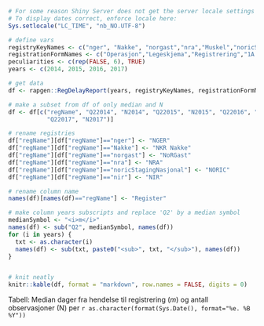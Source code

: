 ```r
# For some reason Shiny Server does not get the server locale settings right.
# To display dates correct, enforce locale here:
Sys.setlocale("LC_TIME", "nb_NO.UTF-8")

# define vars
registryKeyNames <- c("nger", "Nakke", "norgast","nra","Muskel","noricStagingNasjonal","nir")
registrationFormNames <- c("Operasjon","Legeskjema","Registrering","1A Anamnese","Basisregistrering","Start","nada")
peculiarities <- c(rep(FALSE, 6), TRUE)
years <- c(2014, 2015, 2016, 2017)

# get data
df <- rapgen::RegDelayReport(years, registryKeyNames, registrationFormNames, peculiarities)

# make a subset from df of only median and N
df <- df[c("regName", "Q22014", "N2014", "Q22015", "N2015", "Q22016", "N2016",
           "Q22017", "N2017")]

# rename registries
df["regName"][df["regName"]=="nger"] <- "NGER"
df["regName"][df["regName"]=="Nakke"] <- "NKR Nakke"
df["regName"][df["regName"]=="norgast"] <- "NoRGast"
df["regName"][df["regName"]=="nra"] <- "NRA"
df["regName"][df["regName"]=="noricStagingNasjonal"] <- "NORIC"
df["regName"][df["regName"]=="nir"] <- "NIR"

# rename column name
names(df)[names(df)=="regName"] <- "Register"

# make column years subscripts and replace 'Q2' by a median symbol
medianSymbol <- "<i>m</i>"
names(df) <- sub("Q2", medianSymbol, names(df))
for (i in years) {
  txt <- as.character(i)
  names(df) <- sub(txt, paste0("<sub>", txt, "</sub>"), names(df))
}


# knit neatly
knitr::kable(df, format = "markdown", row.names = FALSE, digits = 0)
```

Tabell: Median dager fra hendelse til registrering (<i>m</i>) og antall observasjoner (N) per `r as.character(format(Sys.Date(), format="%e. %B %Y"))`
